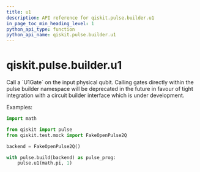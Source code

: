 ```yaml
---
title: u1
description: API reference for qiskit.pulse.builder.u1
in_page_toc_min_heading_level: 1
python_api_type: function
python_api_name: qiskit.pulse.builder.u1
---
```


<span id="qiskit-pulse-builder-u1" />

# qiskit.pulse.builder.u1

<Function id="qiskit.pulse.builder.u1" isDedicatedPage={true} github="https://github.com/qiskit/qiskit/tree/stable/0.16/qiskit/pulse/builder.py" signature="u1(theta, qubit)">
  Call a `U1Gate` on the input physical qubit.

  <Admonition title="Note" type="note">
    Calling gates directly within the pulse builder namespace will be deprecated in the future in favour of tight integration with a circuit builder interface which is under development.
  </Admonition>

  Examples:

  ```python
  import math

  from qiskit import pulse
  from qiskit.test.mock import FakeOpenPulse2Q

  backend = FakeOpenPulse2Q()

  with pulse.build(backend) as pulse_prog:
      pulse.u1(math.pi, 1)
  ```
</Function>

